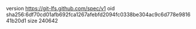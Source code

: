 version https://git-lfs.github.com/spec/v1
oid sha256:6df70cd01afb692fca1267afebfd2094fc0338be304ac9c6d778e981641b20d1
size 240642
